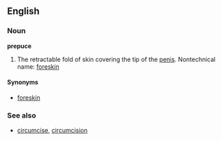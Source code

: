 ==English==
===Noun===
'''prepuce'''

# The retractable fold of skin covering the tip of the [[penis]]. Nontechnical name: [[foreskin]]

====Synonyms====
*[[foreskin]]

===See also===
*[[circumcise]], [[circumcision]]
